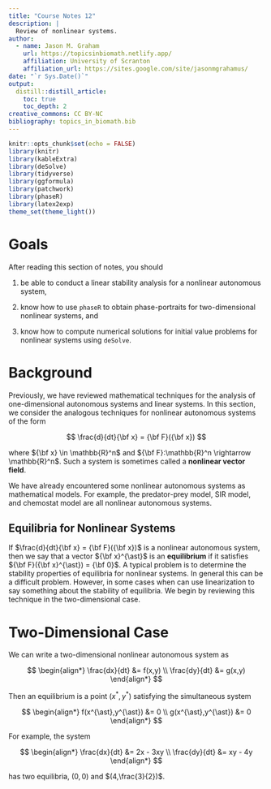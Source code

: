 ```yaml
---
title: "Course Notes 12"
description: |
  Review of nonlinear systems. 
author:
  - name: Jason M. Graham 
    url: https://topicsinbiomath.netlify.app/
    affiliation: University of Scranton 
    affiliation_url: https://sites.google.com/site/jasonmgrahamus/
date: "`r Sys.Date()`"
output: 
  distill::distill_article:
    toc: true
    toc_depth: 2
creative_commons: CC BY-NC
bibliography: topics_in_biomath.bib
---
```


```r
knitr::opts_chunk$set(echo = FALSE)
library(knitr)
library(kableExtra)
library(deSolve)
library(tidyverse)
library(ggformula)
library(patchwork)
library(phaseR)
library(latex2exp)
theme_set(theme_light())
```



# Goals

After reading this section of notes, you should

1) be able to conduct a linear stability analysis for a nonlinear autonomous system, 

2) know how to use `phaseR` to obtain phase-portraits for two-dimensional nonlinear systems, and

3) know how to compute numerical solutions for initial value problems for nonlinear systems using `deSolve`.


# Background

Previously, we have reviewed mathematical techniques for the analysis of one-dimensional autonomous systems and linear systems. In this section, we consider the analogous techniques for nonlinear autonomous systems of the form

$$
\frac{d}{dt}{\bf x} = {\bf F}({\bf x})
$$

where ${\bf x} \in \mathbb{R}^n$ and ${\bf F}:\mathbb{R}^n \rightarrow \mathbb{R}^n$. Such a system is sometimes called a **nonlinear vector field**. 

We have already encountered some nonlinear autonomous systems as mathematical models. For example, the predator-prey model, SIR model, and chemostat model are all nonlinear autonomous systems. 

## Equilibria for Nonlinear Systems

If $\frac{d}{dt}{\bf x} = {\bf F}({\bf x})$ is a nonlinear autonomous system, then we say that a vector ${\bf x}^{\ast}$ is an **equilibrium** if it satisfies ${\bf F}({\bf x}^{\ast}) = {\bf 0}$. A typical problem is to determine the stability properties of equilibria for nonlinear systems. In general this can be a difficult problem. However, in some cases when can use linearization to say something about the stability of equilibria. We begin by reviewing this technique in the two-dimensional case. 

# Two-Dimensional Case

We can write a two-dimensional nonlinear autonomous system as

$$
\begin{align*}
\frac{dx}{dt} &= f(x,y) \\
\frac{dy}{dt} &= g(x,y)
\end{align*}
$$

Then an equilibrium is a point $(x^{\ast},y^{\ast})$ satisfying the simultaneous system

$$
\begin{align*}
f(x^{\ast},y^{\ast}) &= 0 \\
g(x^{\ast},y^{\ast}) &= 0 
\end{align*}
$$

For example, the system

$$
\begin{align*}
\frac{dx}{dt} &= 2x - 3xy \\
\frac{dy}{dt} &= xy - 4y
\end{align*}
$$

has two equilibria, $(0,0)$ and $(4,\frac{3}{2})$.   